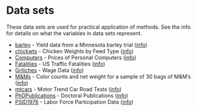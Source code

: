 # Data sets

These data sets are used for practical application of methods. See the info for details on what the variables in data sets represent.

- [barley](../data/barley.csv) - Yield data from a Minnesota barley trial ([info](https://vincentarelbundock.github.io/Rdatasets/doc/lattice/barley.html))
- [chickwts](../data/chickwts.csv) - Chicken Weights by Feed Type ([info](https://stat.ethz.ch/R-manual/R-devel/library/datasets/html/chickwts.html))
- [Computers](../data/Computers.csv) - Prices of Personal Computers ([info](https://vincentarelbundock.github.io/Rdatasets/doc/Ecdat/Computers.html))
- [Fatalities](../data/Fatalities.csv) - US Traffic Fatalities ([info](https://vincentarelbundock.github.io/Rdatasets/doc/AER/Fatalities.html))
- [Griliches](../data/Griliches.csv) -  Wage Data ([info](https://vincentarelbundock.github.io/Rdatasets/doc/Ecdat/Griliches.html))
- [M&Ms](../data/mm.csv) - Color counts and net weight for a sample of 30 bags of M&M's ([info](https://www.randomservices.org/random/data/MM.html))
- [mtcars](../data/mtcars.csv) - Motor Trend Car Road Tests ([info](https://vincentarelbundock.github.io/Rdatasets/doc/datasets/mtcars.html))
- [PhDPublications](../data/PhDPublications.csv) - Doctoral Publications ([info](https://vincentarelbundock.github.io/Rdatasets/doc/AER/PhDPublications.html))
- [PSID1976](../data/PSID1976.csv) -  Labor Force Participation Data ([info](https://vincentarelbundock.github.io/Rdatasets/doc/AER/PSID1976.html))
